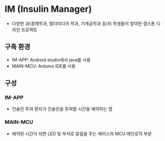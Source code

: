 
# IM (Insulin Manager)

- 다양한 과(경제학과, 멀티미디어 학과, 기계공학과 등)의 학생들이 참여한 캡스톤 디자인 프로젝트

## 구축 환경

- IM-APP: Android studio에서 java를 사용
- MAIN-MCU: Arduino IDE를 사용

## 구성

### IM-APP

- 인슐린 투여 환자가 인슐린을 투여할 시간을 예약하는 앱

### MAIN-MCU

- 예약된 시간이 되면 LED 및 부저로 알림을 주는 케이스의 MCU 메인로직 부분
